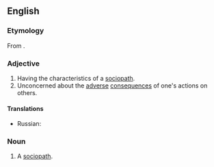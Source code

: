 ==English==

===Etymology===
From {{affix|en|socio-|-pathic}}.

===Adjective===
{{en-adj}}

# Having the characteristics of a [[sociopath]].
# Unconcerned about the [[adverse]] [[consequences]] of one's actions on others.

====Translations====
{{trans-top|having the characteristics of a sociopath}}
* Russian: {{t+|ru|социопати́ческий}}
{{trans-mid}}
{{trans-bottom}}

===Noun===
{{en-noun}}

# {{lb|en|rare}} A [[sociopath]].